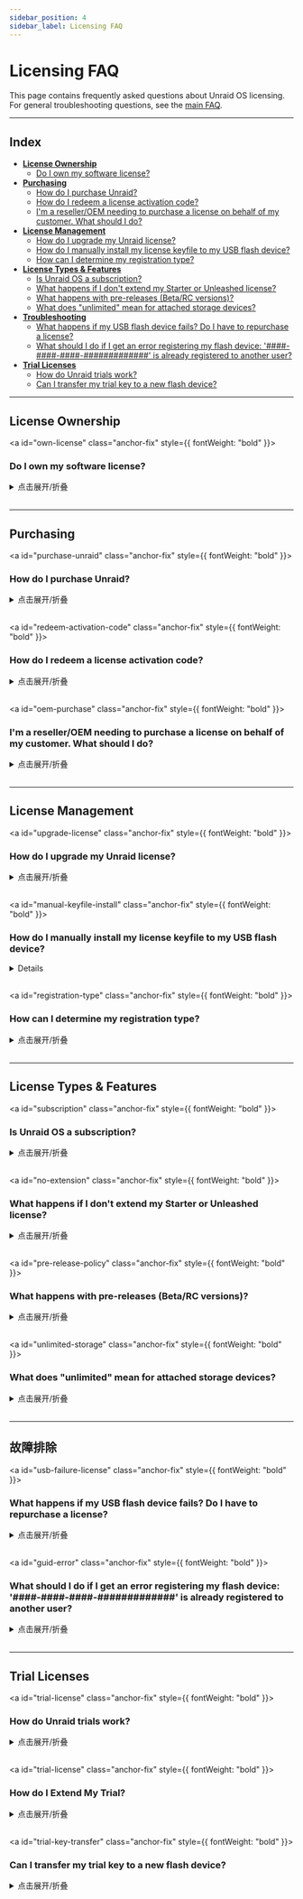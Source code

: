 ```yaml
---
sidebar_position: 4
sidebar_label: Licensing FAQ
---
```



# Licensing FAQ

This page contains frequently asked questions about Unraid OS licensing. For general troubleshooting questions, see the [main FAQ](faq.mdx).

---

## Index

- [**License Ownership**](#license-ownership)
  - [Do I own my software license?](#own-license)
- [**Purchasing**](#purchasing)
  - [How do I purchase Unraid?](#purchase-unraid)
  - [How do I redeem a license activation code?](#redeem-activation-code)
  - [I'm a reseller/OEM needing to purchase a license on behalf of my customer. What should I do?](#oem-purchase)
- [**License Management**](#license-management)
  - [How do I upgrade my Unraid license?](#upgrade-license)
  - [How do I manually install my license keyfile to my USB flash device?](#manual-keyfile-install)
  - [How can I determine my registration type?](#registration-type)
- [**License Types & Features**](#license-types--features)
  - [Is Unraid OS a subscription?](#subscription)
  - [What happens if I don't extend my Starter or Unleashed license?](#no-extension)
  - [What happens with pre-releases (Beta/RC versions)?](#pre-release-policy)
  - [What does "unlimited" mean for attached storage devices?](#unlimited-storage)
- [**Troubleshooting**](#troubleshooting)
  - [What happens if my USB flash device fails? Do I have to repurchase a license?](#usb-failure-license)
  - [What should I do if I get an error registering my flash device: '####-####-####-#############' is already registered to another user?](#guid-error)
- [**Trial Licenses**](#trial-licenses)
  - [How do Unraid trials work?](#trial-license)
  - [Can I transfer my trial key to a new flash device?](#trial-key-transfer)

---

## License Ownership

<a id="own-license" class="anchor-fix" style={{ fontWeight: "bold" }}><h3>Do I own my software license?</h3></a>

<details>
  <summary>点击展开/折叠</summary>

  当您[购买 Unraid 操作系统许可证](https://unraid.net/pricing)时，您将拥有该软件的永久副本。您的许可证有效期永久，不会过期，即使您选择不为未来的更新付费。
</details>

<br />

---

## Purchasing

<a id="purchase-unraid" class="anchor-fix" style={{ fontWeight: "bold" }}><h3>How do I purchase Unraid?</h3></a>

<details>
  <summary>点击展开/折叠</summary>

  您有两种购买 Unraid 的选项：

  1. **From the %%WebGUI|web-gui%%:** If you have started a trial, you can purchase a license or upgrade directly from the top-right menu in the %%WebGUI|web-gui%%.
  2. **With an activation code:** Purchase an Unraid license activation code from the [Unraid website](https://unraid.net/pricing). Activation codes do not expire and can be redeemed at any time.

  所有许可证都是每台服务器。使用免费的30天试用版，确保 Unraid 满足您的需求再购买，因为所有销售都是最终的。
</details>

<br />

<a id="redeem-activation-code" class="anchor-fix" style={{ fontWeight: "bold" }}><h3>How do I redeem a license activation code?</h3></a>

<details>
  <summary>点击展开/折叠</summary>

  1. Purchase an activation code from the [Unraid website](https://unraid.net/pricing). Your code will be on your purchase receipt.
  2. Set up your Unraid server using the [Getting started guide](../getting-started/set-up-unraid/create-your-bootable-media.mdx).
  3. Log in to your Unraid server's %%WebGUI|web-gui%% (`http://tower` or `http://tower.local` by default).
  4. Sign in to your Unraid.net account.
  5. Select **Redeem activation code** and enter your code.
  6. Your registration key will be emailed to you along with installation instructions.

  :::important
  激活码是用于生成您的 Unraid 许可证密钥文件的一次性使用。
  :::

  :::note[教学视频]
  观看[激活码教学视频](https://www.loom.com/share/3ceb40440240474aaa80a0b7e3e69cb2)，获取逐步指导。
  :::
</details>

<br />

<a id="oem-purchase" class="anchor-fix" style={{ fontWeight: "bold" }}><h3>I'm a reseller/OEM needing to purchase a license on behalf of my customer. What should I do?</h3></a>

<details>
  <summary>点击展开/折叠</summary>

  您可以通过%%WebGUI|web-gui%%或从[Unraid网站](https://unraid.net/pricing)获取激活码来购买许可证。

  在结账时，选择“OEM”选项并输入您的购买详细信息，包括客户的姓名和电子邮件地址。许可证密钥将以客户名义颁发并直接发送给他们。结帐后，您还将找到发票下载链接。

  对于批量OEM/转售定价（10个或更多许可证），请[联系Unraid](https://unraid.net/contact)获取特价。
</details>

<br />

---

## License Management

<a id="upgrade-license" class="anchor-fix" style={{ fontWeight: "bold" }}><h3>How do I upgrade my Unraid license?</h3></a>

<details>
  <summary>点击展开/折叠</summary>

  您可以随时从%%WebGUI|web-gui%% (***工具→注册***)或[通过账户门户](https://account.unraid.net/keys) (点击\*\*•••更多**并选择**升级密钥\*\*)升级您的许可证。

  | 升级路径                 | One-Time Upgrade Fee | New Device Limit¹ |
  | -------------------- | -------------------- | ----------------- |
  | 入门版→无限版              | $69 美元               | 无限²               |
  | 入门版→终身版              | $209 美元              | 无限²               |
  | Unleashed → Lifetime | $149 美元              | 无限²               |
  | 基础版→无限版              | $49 美元               | 无限²               |
  | 高级版→无限版              | $19 美元               | 无限²               |
  | 基础版→高级版              | $89 美元               | Up to 12 devices¹ |
  | 基础版→专业版              | $139 美元              | Up to 30 devices¹ |
  | 高级版→专业版              | $109 美元              | Up to 30 devices¹ |

  **年度延长费用**（仅限入门版和无限版）：$36 美元

  <sup>1</sup> 附加存储设备是指在启动 %%array|array%% 前您可以连接的总驱动器数量（不包括 USB 闪存启动设备）。\
  <sup>2</sup>“无限制”表示您不受许可证限制，但受硬件和操作系统约束。其他存储设备可用于 %%VMs|vm%%、未分配设备或其他 Unraid 功能。\*
</details>

<br />

<a id="manual-keyfile-install" class="anchor-fix" style={{ fontWeight: "bold" }}><h3>How do I manually install my license keyfile to my USB flash device?</h3></a>

<Details summary="点击以展开/折叠">
  <ManualKeyfileTabs />
</Details>

<br />

<a id="registration-type" class="anchor-fix" style={{ fontWeight: "bold" }}><h3>How can I determine my registration type?</h3></a>

<details>
  <summary>点击展开/折叠</summary>

  导航至 ***Tools → Registration*** 在 %%WebGUI|web-gui%%。在这里，您可以找到您的当前许可证类型和注册详情。
</details>

<br />

---

## License Types & Features

<a id="subscription" class="anchor-fix" style={{ fontWeight: "bold" }}><h3>Is Unraid OS a subscription?</h3></a>

<details>
  <summary>点击展开/折叠</summary>

  不，Unraid 操作系统是**永久许可证**：

  - **Starter** and **Unleashed** include one year of updates, after which you may pay a $36 USD annual extension fee (optional).
  - **Lifetime** includes updates for the life of the product.
  - If you choose not to pay the extension fee, you retain your existing version indefinitely; you simply won't receive new major updates.

  即使您停止支付更新费用，您仍然拥有您的许可证。
</details>

<br />

<a id="no-extension" class="anchor-fix" style={{ fontWeight: "bold" }}><h3>What happens if I don't extend my Starter or Unleashed license?</h3></a>

<details>
  <summary>点击展开/折叠</summary>

  - You keep your license and can use your current version of Unraid OS indefinitely.
  - You won't receive new feature updates or major version upgrades.
  - You remain eligible for patch releases and security updates within the same minor version (e.g., 7.1.x if your license lapsed at 7.1.0).
  - Once a new minor version is released (e.g., 7.2.0), only security patches are provided for the previous minor version.
  - When a version reaches end-of-life (EOL), no further updates are provided.
  - You can pay the extension fee at any time to regain access to the latest updates.
</details>

<br />

<a id="pre-release-policy" class="anchor-fix" style={{ fontWeight: "bold" }}><h3>What happens with pre-releases (Beta/RC versions)?</h3></a>

<details>
  <summary>点击展开/折叠</summary>

  - Pre-release (Beta and Release Candidate) versions are for testing and may contain bugs.
  - Only install pre-releases on non-production systems.
  - Support for pre-releases ends when the stable version is released.
  - Your license must be eligible for OS updates on the stable release date to receive the stable version.
  - If your license expires before the stable release, you must extend your license to upgrade or roll back to a supported stable version.
  - Your license remains valid after expiration; you only need an active license for new updates.
</details>

<br />

<a id="unlimited-storage" class="anchor-fix" style={{ fontWeight: "bold" }}><h3>What does "unlimited" mean for attached storage devices?</h3></a>

<details>
  <summary>点击展开/折叠</summary>

  “无限制”指根据您许可证级别可连接到 Unraid 服务器的最大存储设备数量。

  以下是当前的限制：

  | License Tier | %%Parity\|parity%%-Protected %%Array\|array%% | Named Pools | Devices per Pool | Total Storage Devices |
  | ------------ | --------------------------------------------- | ----------- | ---------------- | --------------------- |
  | 标准版          | 最多6个                                          | 1           | 最多6个             | 6                     |
  | 无拘版          | 最多 30 个（28 数据 + 2 %%parity\|parity%%）         | 最多35个       | 最多60个            | 无限制\*                 |
  | 终身版          | 最多 30 个（28 数据 + 2 %%parity\|parity%%）         | 最多35个       | 最多60个            | 无限制\*                 |

  \* *“无限制”表示您不受许可证限制，但受硬件和操作系统约束。其他存储设备可用于虚拟机、未分配设备或其他 Unraid 功能。*
</details>

<br />

---

## 故障排除

<a id="usb-failure-license" class="anchor-fix" style={{ fontWeight: "bold" }}><h3>What happens if my USB flash device fails? Do I have to repurchase a license?</h3></a>

<details>
  <summary>点击展开/折叠</summary>

  不，如果您的USB闪存设备出现故障，您不需要重新购买许可证。

  要转移您的许可：

  1. Prepare a new, high-quality [USB flash device](../getting-started/set-up-unraid/create-your-bootable-media.mdx).
  2. Install Unraid OS on the new device using the USB Flash Creator or a manual method.
  3. Boot your server with the new flash device.
  4. Go to ***Tools → Registration*** in the %%WebGUI|web-gui%%.
  5. Click **Replace Key** and follow the prompts to transfer your license to the new device.

  The first transfer can be done at any time, while subsequent transfers are allowed once every 12 months using the automated system. If you need to transfer your license again before the 12-month period, contact Unraid support with your old and new USB %%GUID|guid%%s for manual assistance.

  :::tip
  通过使用 [Unraid Connect](../../unraid-connect/overview-and-setup.mdx) 定期备份您的 USB 设备，以简化恢复并避免数据丢失。
  :::
</details>

<br />

<a id="guid-error" class="anchor-fix" style={{ fontWeight: "bold" }}><h3>What should I do if I get an error registering my flash device: '####-####-####-#############' is already registered to another user?</h3></a>

<details>
  <summary>点击展开/折叠</summary>

  This error indicates that your USB flash device does not have a unique hardware ID (%%GUID|guid%%), which prevents it from being registered with the Unraid OS. To resolve this issue, use a different USB flash drive. Brands known for having unique %%GUID|guid%%s include Lexar, Samsung, Kingston, and PNY.
</details>

<br />

---

## Trial Licenses

<a id="trial-license" class="anchor-fix" style={{ fontWeight: "bold" }}><h3>How do Unraid trials work?</h3></a>

<details>
  <summary>点击展开/折叠</summary>

  - Trial licenses last 30 days and provide full Unraid functionality without a storage device limit.
  - You'll need a quality USB flash drive and the Unraid USB Creator tool.
  - Consult the [Getting Started guide](../getting-started/set-up-unraid/create-your-bootable-media.mdx) for server setup instructions.
  - Trial licenses require an internet connection at boot for initial validation.
  - You can extend your trial for 15 more days if you need more time to evaluate Unraid. You can do this twice for a total of 60 days (details below).
</details>

<br />

<a id="trial-license" class="anchor-fix" style={{ fontWeight: "bold" }}><h3>How do I Extend My Trial?</h3></a>

<details>
  <summary>点击展开/折叠</summary>

  \-Unraid 试用注册密钥有效期为 30 天，可以延长两次，每次延长 14 天。两次试用延长后，将无法再授予其它延长请求。要请求延长，您必须停止阵列，导航到工具>注册页面，并点击“请求延长”。

  \-如果两次额外的延长未使用，并且此选项未出现，或由于任何原因无法使用，请将闪存驱动器 GUID 从工具 - 注册发送至 [contact@unraid.net](mailto:contact@unraid.net) 或通过我们的支持门户 support.unraid.net 联系我们，我们很乐意协助您。
</details>

<br />

<a id="trial-key-transfer" class="anchor-fix" style={{ fontWeight: "bold" }}><h3>Can I transfer my trial key to a new flash device?</h3></a>

<details>
  <summary>点击展开/折叠</summary>

  不，试用注册仅在原始 USB 闪存设备上有效。 如果您想购买许可证，您可以将配置文件转移到新的闪存设备，然后购买注册密钥；然而，试用版不能在新设备上继续。
</details>

<br />
